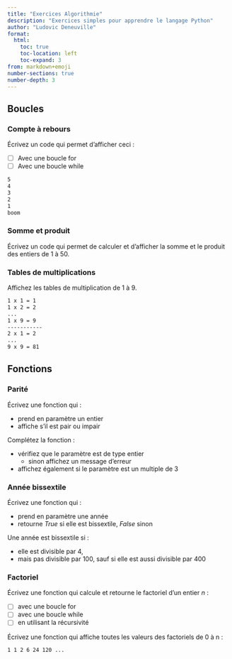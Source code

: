 ```yaml
---
title: "Exercices Algorithmie"
description: "Exercices simples pour apprendre le langage Python"
author: "Ludovic Deneuville"
format: 
  html:
    toc: true
    toc-location: left
    toc-expand: 3
from: markdown+emoji
number-sections: true
number-depth: 3
---
```


## Boucles

### Compte à rebours

Écrivez un code qui permet d'afficher ceci :

- [ ] Avec une boucle for
- [ ] Avec une boucle while

```.txt
5
4
3
2
1
boom
```

### Somme et produit

Écrivez un code qui permet de calculer et d'afficher la somme et le produit des entiers de 1 à 50.


### Tables de multiplications

Affichez les tables de multiplication de 1 à 9.

```.txt
1 x 1 = 1
1 x 2 = 2
...
1 x 9 = 9
-----------
2 x 1 = 2
...
9 x 9 = 81
```


## Fonctions

### Parité

Écrivez une fonction qui :

- prend en paramètre un entier
- affiche s'il est pair ou impair

Complétez la fonction :

- vérifiez que le paramètre est de type entier
  - sinon affichez un message d'erreur
- affichez également si le paramètre est un multiple de 3

### Année bissextile

Écrivez une fonction qui :

- prend en paramètre une année
- retourne *True* si elle est bissextile, *False* sinon

::: {.callout-note}
Une année est bissextile si :

- elle est divisible par 4,
- mais pas divisible par 100, sauf si elle est aussi divisible par 400
:::

### Factoriel

Écrivez une fonction qui calcule et retourne le factoriel d'un entier *n* :

- [ ] avec une boucle for
- [ ] avec une boucle while
- [ ] en utilisant la récursivité

Écrivez une fonction qui affiche toutes les valeurs des factoriels de 0 à n :

```.txt
1 1 2 6 24 120 ...
```